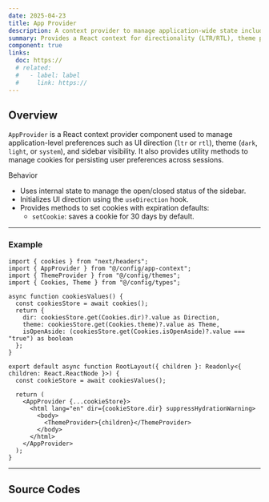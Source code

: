 ```yaml
---
date: 2025-04-23
title: App Provider
description: A context provider to manage application-wide state including direction, theme, and sidebar visibility using cookies.
summary: Provides a React context for directionality (LTR/RTL), theme preferences, and sidebar toggling, integrated with cookie persistence.
component: true
links:
  doc: https://
  # related:
  #   - label: label
  #     link: https://
---
```


## Overview

`AppProvider` is a React context provider component used to manage application-level preferences such as UI direction (`ltr` or `rtl`), theme (`dark`, `light`, or `system`), and sidebar visibility. It also provides utility methods to manage cookies for persisting user preferences across sessions.

<p className="text-h3 mt-8 font-semibold">Behavior</p>

- Uses internal state to manage the open/closed status of the sidebar.
- Initializes UI direction using the `useDirection` hook.
- Provides methods to set cookies with expiration defaults:
  - `setCookie`: saves a cookie for 30 days by default.

---

### Example

```tsx showLineNumbers title="app/layout.tsx" caption="add your layout root"
import { cookies } from "next/headers";
import { AppProvider } from "@/config/app-context";
import { ThemeProvider } from "@/config/themes";
import { Cookies, Theme } from "@/config/types";

async function cookiesValues() {
  const cookiesStore = await cookies();
  return {
    dir: cookiesStore.get(Cookies.dir)?.value as Direction,
    theme: cookiesStore.get(Cookies.theme)?.value as Theme,
    isOpenAside: (cookiesStore.get(Cookies.isOpenAside)?.value === "true") as boolean
  };
}

export default async function RootLayout({ children }: Readonly<{ children: React.ReactNode }>) {
  const cookieStore = await cookiesValues();

  return (
    <AppProvider {...cookieStore}>
      <html lang="en" dir={cookieStore.dir} suppressHydrationWarning>
        <body>
          <ThemeProvider>{children}</ThemeProvider>
        </body>
      </html>
    </AppProvider>
  );
}
```

---

## Source Codes

<SourceCodes name="app-context" />
